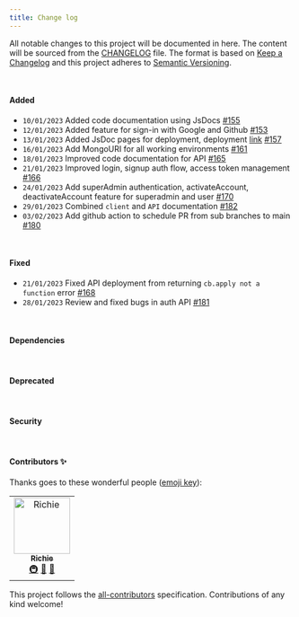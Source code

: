 ```yaml
---
title: Change log
---
```


<!-- PROJECT LOGO -->
All notable changes to this project will be documented in here. The content will be sourced from the [CHANGELOG](https://github.com/Open-Science-Community-Saudi-Arabia/MOOCs/blob/main/CHANGELOG.md) file.
The format is based on [Keep a Changelog](https://keepachangelog.com/en/1.0.0/)
and this project adheres to [Semantic Versioning](https://semver.org/spec/v2.0.0.html).

<!-- Add wider spacing between paragraph -->
<p>&nbsp;</p>

#### Added
- `10/01/2023` Added code documentation using JsDocs [#155](https://github.com/Open-Science-Community-Saudi-Arabia/MOOCs/pull/155)
- `12/01/2023` Added feature for sign-in with Google and Github [#153](https://github.com/Open-Science-Community-Saudi-Arabia/MOOCs/pull/153)
- `13/01/2023` Added JsDoc pages for deployment, deployment [link](https://moocs-jsdocs.netlify.app/) [#157](https://github.com/Open-Science-Community-Saudi-Arabia/MOOCs/pull/157)
- `16/01/2023` Add MongoURI for all working environments [#161](https://github.com/Open-Science-Community-Saudi-Arabia/MOOCs/pull/161)
- `18/01/2023` Improved code documentation for API [#165](https://github.com/Open-Science-Community-Saudi-Arabia/MOOCs/pull/165)
- `21/01/2023` Improved login, signup auth flow, access token management [#166](https://github.com/Open-Science-Community-Saudi-Arabia/MOOCs/pull/166)
- `24/01/2023` Add superAdmin authentication, activateAccount, deactivateAccount feature for superadmin and user [#170](https://github.com/Open-Science-Community-Saudi-Arabia/MOOCs/pull/170)
- `29/01/2023` Combined `client` and `API` documentation [#182](https://github.com/Open-Science-Community-Saudi-Arabia/MOOCs/pull/182)
- `03/02/2023` Add github action to schedule PR from sub branches to main [#180](https://github.com/Open-Science-Community-Saudi-Arabia/MOOCs/pull/180)
  
<p>&nbsp;</p>

#### Fixed
- `21/01/2023` Fixed API deployment from returning `cb.apply not a function` error [#168](https://github.com/Open-Science-Community-Saudi-Arabia/MOOCs/pull/168)
- `28/01/2023` Review and fixed bugs in auth API [#181](https://github.com/Open-Science-Community-Saudi-Arabia/MOOCs/pull/181)

<p>&nbsp;</p>

#### Dependencies

<p>&nbsp;</p>

#### Deprecated

<p>&nbsp;</p>

#### Security

<p>&nbsp;</p>

#### Contributors ✨

Thanks goes to these wonderful people ([emoji key](https://allcontributors.org/docs/en/emoji-key)):

<!-- ALL-CONTRIBUTORS-LIST:START - Do not remove or modify this section -->
<!-- prettier-ignore-start -->
<!-- markdownlint-disable -->
<table>
  <tbody>
    <tr>
      <td align="center"><a href="https://realrichi3.github.io"><img src="https://avatars.githubusercontent.com/u/76791916?v=4?s=100" width="100px;" alt="Richie"/><br /><sub><b>Richie</b></sub></a><br /><a href="#infra-RealRichi3" title="Infrastructure (Hosting, Build-Tools, etc)">🚇</a> <a href="#ideas-RealRichi3" title="Ideas, Planning, & Feedback">🤔</a> <a href="https://github.com/Open-Science-Community-Saudi-Arabia/MOOCs/pulls?q=is%3Apr+reviewed-by%3ARealRichi3" title="Reviewed Pull Requests">👀</a></td>
    </tr>
  </tbody>
</table>

<!-- markdownlint-restore -->
<!-- prettier-ignore-end -->

<!-- ALL-CONTRIBUTORS-LIST:END -->

This project follows the [all-contributors](https://github.com/all-contributors/all-contributors) specification. Contributions of any kind welcome!

<!-- MARKDOWN LINKS & IMAGES -->
<!-- https://www.markdownguide.org/basic-syntax/#reference-style-links -->
[cc-by]: http://creativecommons.org/licenses/by/4.0/
[cc-by-image]: https://i.creativecommons.org/l/by/4.0/88x31.png
[cc-by-shield]: https://img.shields.io/badge/License-CC%20BY%204.0-lightgrey.svg?style=flat-square
[forks-shield]: https://img.shields.io/github/forks/Open-Science-Community-Saudi-Arabia/MOOCs.svg?style=flat-square
[forks-url]: https://github.com/Open-Science-Community-Saudi-Arabia/MOOCs/network/members
[stars-shield]: https://img.shields.io/github/stars/Open-Science-Community-Saudi-Arabia/MOOCs.svg?style=flat-square&color=brightgreen
[stars-url]: https://github.com/Open-Science-Community-Saudi-Arabia/MOOCs/stargazers
[issues-shield]: https://img.shields.io/github/issues/Open-Science-Community-Saudi-Arabia/MOOCs.svg?style=flat-square
[issues-url]: https://github.com/Open-Science-Community-Saudi-Arabia/MOOCs/issues





